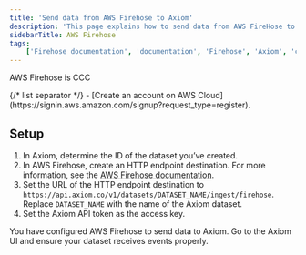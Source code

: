 ```yaml
---
title: 'Send data from AWS Firehose to Axiom'
description: 'This page explains how to send data from AWS FireHose to Axiom.'
sidebarTitle: AWS Firehose
tags:
    ['Firehose documentation', 'documentation', 'Firehose', 'Axiom', 'container logging', 'fluentd', 'fluentbit', 'real-time analysis']
---
```


AWS Firehose is CCC


<Prerequisites />
{/* list separator */}
- [Create an account on AWS Cloud](https://signin.aws.amazon.com/signup?request_type=register).

## Setup

1. In Axiom, determine the ID of the dataset you’ve created.
1. In AWS Firehose, create an HTTP endpoint destination. For more information, see the [AWS Firehose documentation](https://docs.aws.amazon.com/firehose/latest/dev/create-destination.html#create-destination-http).
1. Set the URL of the HTTP endpoint destination to `https://api.axiom.co/v1/datasets/DATASET_NAME/ingest/firehose`. Replace `DATASET_NAME` with the name of the Axiom dataset.
1. Set the Axiom API token as the access key.

You have configured AWS Firehose to send data to Axiom. Go to the Axiom UI and ensure your dataset receives events properly.